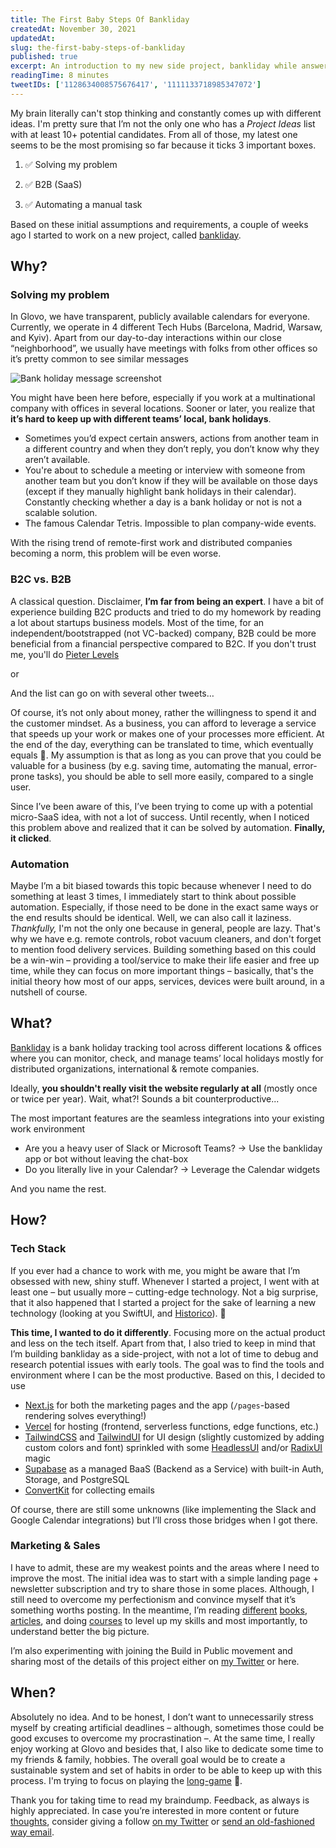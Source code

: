 ```yaml
---
title: The First Baby Steps Of Bankliday
createdAt: November 30, 2021
updatedAt:
slug: the-first-baby-steps-of-bankliday
published: true
excerpt: An introduction to my new side project, bankliday while answering the Why? What? How? When? questions.
readingTime: 8 minutes
tweetIDs: ['1128634008575676417', '1111133718985347072']
---
```


My brain literally can't stop thinking and constantly comes up with different ideas. I'm pretty sure that I’m not the only one who has a _Project Ideas_ list with at least 10+ potential candidates. From all of those, my latest one seems to be the most promising so far because it ticks 3 important boxes.

1. ✅ Solving my problem

2. ✅ B2B (SaaS)

3. ✅ Automating a manual task

Based on these initial assumptions and requirements, a couple of weeks ago I started to work on a new project, called [bankliday](https://bankliday.com).

## Why?

### Solving my problem

In Glovo, we have transparent, publicly available calendars for everyone. Currently, we operate in 4 different Tech Hubs (Barcelona, Madrid, Warsaw, and Kyiv). Apart from our day-to-day interactions within our close “neighborhood”, we usually have meetings with folks from other offices so it’s pretty common to see similar messages

<Image
  alt="Bank holiday message screenshot"
  src="/assets/thoughts/the-first-baby-steps-of-bankliday/poland-independence-day.png"
  width={1022}
  height={450}
  priority
/>

You might have been here before, especially if you work at a multinational company with offices in several locations. Sooner or later, you realize that **it’s hard to keep up with different teams’ local, bank holidays**.

- Sometimes you’d expect certain answers, actions from another team in a different country and when they don’t reply, you don’t know why they aren’t available.
- You're about to schedule a meeting or interview with someone from another team but you don’t know if they will be available on those days (except if they manually highlight bank holidays in their calendar). Constantly checking whether a day is a bank holiday or not is not a scalable solution.
- The famous Calendar Tetris. Impossible to plan company-wide events.

With the rising trend of remote-first work and distributed companies becoming a norm, this problem will be even worse.

### B2C vs. B2B

A classical question. Disclaimer, **I’m far from being an expert**. I have a bit of experience building B2C products and tried to do my homework by reading a lot about startups business models. Most of the time, for an independent/bootstrapped (not VC-backed) company, B2B could be more beneficial from a financial perspective compared to B2C. If you don't trust me, you'll do [Pieter Levels](https://twitter.com/levelsio)

<StaticTweet id="1128634008575676417" />

or

<StaticTweet id="1111133718985347072" />

And the list can go on with several other tweets…

Of course, it’s not only about money, rather the willingness to spend it and the customer mindset. As a business, you can afford to leverage a service that speeds up your work or makes one of your processes more efficient. At the end of the day, everything can be translated to time, which eventually equals 💸. My assumption is that as long as you can prove that you could be valuable for a business (by e.g. saving time, automating the manual, error-prone tasks), you should be able to sell more easily, compared to a single user.

Since I’ve been aware of this, I’ve been trying to come up with a potential micro-SaaS idea, with not a lot of success. Until recently, when I noticed this problem above and realized that it can be solved by automation. **Finally, it clicked**.

### Automation

Maybe I’m a bit biased towards this topic because whenever I need to do something at least 3 times, I immediately start to think about possible automation. Especially, if those need to be done in the exact same ways or the end results should be identical. Well, we can also call it laziness. _Thankfully,_ I'm not the only one because in general, people are lazy. That's why we have e.g. remote controls, robot vacuum cleaners, and don't forget to mention food delivery services. Building something based on this could be a win-win – providing a tool/service to make their life easier and free up time, while they can focus on more important things – basically, that's the initial theory how most of our apps, services, devices were built around, in a nutshell of course.

## What?

[Bankliday](https://bankliday.com/) is a bank holiday tracking tool across different locations & offices where you can monitor, check, and manage teams’ local holidays mostly for distributed organizations, international & remote companies.

Ideally, **you shouldn't really visit the website regularly at all** (mostly once or twice per year). Wait, what?! Sounds a bit counterproductive...

The most important features are the seamless integrations into your existing work environment

- Are you a heavy user of Slack or Microsoft Teams? → Use the bankliday app or bot without leaving the chat-box
- Do you literally live in your Calendar? → Leverage the Calendar widgets

And you name the rest.

## How?

### Tech Stack

If you ever had a chance to work with me, you might be aware that I’m obsessed with new, shiny stuff. Whenever I started a project, I went with at least one – but usually more – cutting-edge technology. Not a big surprise, that it also happened that I started a project for the sake of learning a new technology (looking at you SwiftUI, and [Historico](https://historico.app)). 🤷

**This time, I wanted to do it differently**. Focusing more on the actual product and less on the tech itself. Apart from that, I also tried to keep in mind that I’m building bankliday as a side-project, with not a lot of time to debug and research potential issues with early tools. The goal was to find the tools and environment where I can be the most productive. Based on this, I decided to use

- [Next.js](https://nextjs.org) for both the marketing pages and the app (`/pages`-based rendering solves everything!)
- [Vercel](https://vercel.com/) for hosting (frontend, serverless functions, edge functions, etc.)
- [TailwindCSS](https://tailwindcss.com) and [TailwindUI](https://tailwindui.com) for UI design (slightly customized by adding custom colors and font) sprinkled with some [HeadlessUI](https://headlessui.dev) and/or [RadixUI](https://www.radix-ui.com) magic
- [Supabase](https://supabase.com) as a managed BaaS (Backend as a Service) with built-in Auth, Storage, and PostgreSQL
- [ConvertKit](https://convertkit.com) for collecting emails

Of course, there are still some unknowns (like implementing the Slack and Google Calendar integrations) but I’ll cross those bridges when I got there.

### Marketing & Sales

I have to admit, these are my weakest points and the areas where I need to improve the most. The initial idea was to start with a simple landing page + newsletter subscription and try to share those in some places. Although, I still need to overcome my perfectionism and convince myself that it’s something worths posting. In the meantime, I’m reading [different](https://startupbook.net) [books](https://austinkleon.com/show-your-work/), [articles](https://www.julian.com/guide/growth/intro), and doing [courses](https://seofordevs.com) to level up my skills and most importantly, to understand better the big picture.

I’m also experimenting with joining the Build in Public movement and sharing most of the details of this project either on [my Twitter](https://twitter.com/matepappcom/) or here.

## When?

Absolutely no idea. And to be honest, I don’t want to unnecessarily stress myself by creating artificial deadlines – although, sometimes those could be good excuses to overcome my procrastination –. At the same time, I really enjoy working at Glovo and besides that, I also like to dedicate some time to my friends & family, hobbies. The overall goal would be to create a sustainable system and set of habits in order to be able to keep up with this process. I'm trying to focus on playing the [long-game](https://fs.blog/long-game/) 💆.

Thank you for taking time to read my braindump. Feedback, as always is highly appreciated. In case you’re interested in more content or future [thoughts](/thoughts), consider giving a follow [on my Twitter](https://twitter.com/matepappcom) or [send an old-fashioned way email](mailto:hey@matepapp.com).
